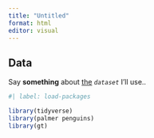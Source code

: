 ```yaml
---
title: "Untitled"
format: html
editor: visual
---
```


## Data

Say **something** about [the]{.underline} *`dataset`* I'll use..

```r
#| label: load-packages

library(tidyverse)
library(palmer penguins)
library(gt)
```
